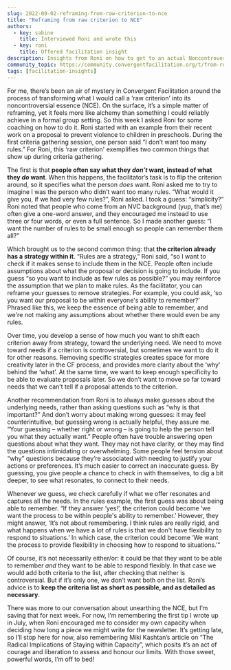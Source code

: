 ```yaml
---
slug: 2022-09-02-reframing-from-raw-criterion-to-nce
title: "Reframing from raw criterion to NCE"
authors:
  - key: sabine
    title: Interviewed Roni and wrote this
  - key: roni
    title: Offered facilitation insight
description: Insights from Roni on how to get to an actual Noncontroversial Essence (NCE) in Convergent Facilitation.
community_topic: https://community.convergentfacilitation.org/t/from-roni-reframing-from-raw-criterion-to-nce/75
tags: [facilitation-insights]
---
```



For me, there’s been an air of mystery in Convergent Facilitation around the process of transforming what I would call a ‘raw criterion’ into its noncontroversial essence (NCE). On the surface, it’s a simple matter of reframing, yet it feels more like alchemy than something I could reliably achieve in a formal group setting. So this week I asked Roni for some coaching on how to do it. Roni started with an example from their recent work on a proposal to prevent violence to children in preschools. During the first criteria gathering session, one person said “I don’t want too many rules.” For Roni, this ‘raw criterion' exemplifies two common things that show up during criteria gathering.

<!--truncate-->


<Admonition type="note" icon="🌟" title="Facilitation Insight offered by Roni">

The first is that **people often say what they *don’t* want, instead of what they *do* want**. When this happens, the facilitator’s task is to flip the criterion around, so it specifies what the person *does* want. Roni asked me to try to imagine I was the person who didn’t want too many rules. “What would it give you, if we had very few rules?”, Roni asked. I took a guess: “simplicity?” Roni noted that people who come from an NVC background (yup, that’s me) often give a one-word answer, and they encouraged me instead to use three or four words, or even a full sentence. So I made another guess: “I want the number of rules to be small enough so people can remember them all?”

Which brought us to the second common thing: that **the criterion already has a strategy within it**. “Rules are a strategy,” Roni said, “so I want to check if it makes sense to include them in the NCE. People often include assumptions about what the proposal or decision is going to include. If you guess “so you want to include as few rules as possible?” you may reinforce the assumption that we plan to make rules. As the facilitator, you can reframe your guesses to remove strategies. For example, you could ask, ‘so you want our proposal to be within everyone's ability to remember?’ Phrased like this, we keep the essence of being able to remember, and we're not making any assumptions about whether there would even be any rules.

Over time, you develop a sense of how much you want to shift each criterion away from strategy, toward the underlying need. We need to move toward needs if a criterion is controversial, but sometimes we want to do it for other reasons. Removing specific strategies creates space for more creativity later in the CF process, and provides more clarity about the ‘why’ behind the ‘what’. At the same time, we want to keep enough specificity to be able to evaluate proposals later. So we don’t want to move so far toward needs that we can’t tell if a proposal attends to the criterion.

Another recommendation from Roni is to always make guesses about the underlying needs, rather than asking questions such as “why is that important?” And don’t worry about making wrong guesses: it may feel counterintuitive, but guessing wrong is actually helpful, they assure me. “Your guessing – whether right or wrong – is going to help the person tell you what they actually want.” People often have trouble answering open questions about what they want. They may not have clarity, or they may find the questions intimidating or overwhelming. Some people feel tension about “why” questions because they’re associated with needing to justify your actions or preferences. It’s much easier to correct an inaccurate guess. By guessing, you give people a chance to check in with themselves, to dig a bit deeper, to see what resonates, to connect to their needs.

Whenever we guess, we check carefully if what we offer resonates and captures all the needs. In the rules example, the first guess was about being able to remember. “If they answer ‘yes!’, the criterion could become ‘we want the process to be within people's ability to remember.’ However, they might answer, ‘It’s not about remembering. I think rules are really rigid, and what happens when we have a lot of rules is that we don't have flexibility to respond to situations.’ In which case, the criterion could become ‘We want the process to provide flexibility in choosing how to respond to situations.’”

Of course, it’s not necessarily either/or: it could be that they want to be able to remember *and* they want to be able to respond flexibly. In that case we would add both criteria to the list, after checking that neither is controversial. But if it’s only one, we don’t want both on the list. Roni’s advice is to **keep the criteria list as short as possible, and as detailed as necessary**.

</Admonition>

There was more to our conversation about unearthing the NCE, but I’m saving that for next week. For now, I’m remembering the first tip I wrote up in July, when Roni encouraged me to consider my own capacity when deciding how long a piece we might write for the newsletter. It’s getting late, so I’ll stop here for now, also remembering Miki Kashtan’s article on “The Radical Implications of Staying within Capacity”, which posits it’s an act of courage and liberation to assess and honour our limits. With those sweet, powerful words, I’m off to bed!

<ShareFacilitationInsight community_topic={frontMatter.community_topic}/>
